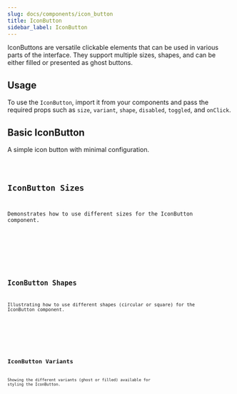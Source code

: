 ```yaml
---
slug: docs/components/icon_button
title: IconButton
sidebar_label: IconButton
---
```


IconButtons are versatile clickable elements that can be used in various parts of the interface. They support multiple sizes, shapes, and can be either filled or presented as ghost buttons.

## Usage

To use the `IconButton`, import it from your components and pass the required props such as `size`, `variant`, `shape`, `disabled`, `toggled`, and `onClick`.


## Basic IconButton

A simple icon button with minimal configuration.


<CodeSample>
    <IconButtonBasicDemo/>
</CodeSample>

<Code code={IconButtonBasicSource} lang="tsx" />

## IconButton Sizes

Demonstrates how to use different sizes for the IconButton component.


<CodeSample>
    <IconButtonSizeDemo/>
</CodeSample>

<Code code={IconButtonSizeSource} lang="tsx" />

## IconButton Shapes

Illustrating how to use different shapes (circular or square) for the IconButton component.


<CodeSample>
    <IconButtonShapeDemo/>
</CodeSample>

<Code code={IconButtonShapeSource} lang="tsx" />

## IconButton Variants

Showing the different variants (ghost or filled) available for styling the IconButton.


<CodeSample>
    <IconButtonVariantDemo/>
</CodeSample>

<Code code={IconButtonVariantSource} lang="tsx" />
